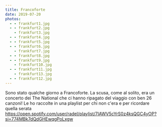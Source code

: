 ```yaml
---
title: Francoforte 
date: 2019-07-20
photos:
  - - frankfurt1.jpg
  - - frankfurt2.jpg
    - frankfurt3.jpg
  - - frankfurt4.jpg
  - - frankfurt5.jpg
  - - frankfurt6.jpg
    - frankfurt7.jpg
  - - frankfurt8.jpg
  - - frankfurt9.jpg
    - frankfurt10.jpg
  - - frankfurt11.jpg
    - frankfurt13.jpg
  - - frankfurt12.jpg
---
```


Sono stato qualche giorno a Francoforte. La scusa, come al solito, era un concerto dei The National che ci hanno ripagato del viaggio con ben 26 canzoni! 
Le ho raccolte in una playlist per chi non c'era e per ricordare quella serata
https://open.spotify.com/user/radel/playlist/7IAWV5cYrS0z4ksQGC4yOP?si=774MBk7dQdGHEwqgPoLxgw